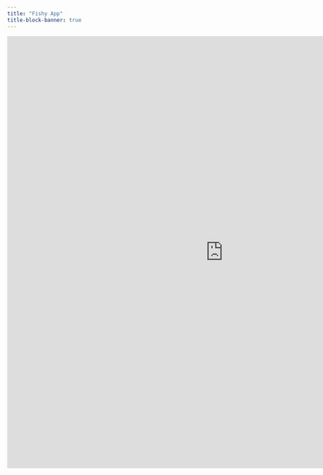 ```yaml
---
title: "Fishy App"
title-block-banner: true
---
```



<iframe src="https://shauntanyr.shinyapps.io/FindingNEMO/"
        style="display: block; margin: 0 auto;"
        width="1000px" height="1000px" scrolling="yes" frameborder="0">
</iframe>

